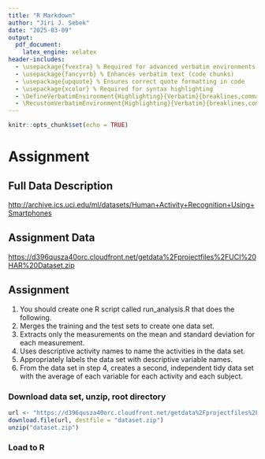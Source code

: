 ```yaml
---
title: "R Markdown"
author: "Jiri J. Sebek"
date: "2025-03-09"
output:
  pdf_document:
    latex_engine: xelatex
header-includes:
  - \usepackage{fvextra} % Required for advanced verbatim environments
  - \usepackage{fancyvrb} % Enhances verbatim text (code chunks)
  - \usepackage{upquote} % Ensures correct quote formatting in code
  - \usepackage{xcolor} % Required for syntax highlighting
  - \DefineVerbatimEnvironment{Highlighting}{Verbatim}{breaklines,commandchars=\\\{\}}
  - \RecustomVerbatimEnvironment{Highlighting}{Verbatim}{breaklines,commandchars=\\\{\}}
---
```


```r
knitr::opts_chunk$set(echo = TRUE)
```

# Assignment

## Full Data Description

<http://archive.ics.uci.edu/ml/datasets/Human+Activity+Recognition+Using+Smartphones>

## Assignment Data

<https://d396qusza40orc.cloudfront.net/getdata%2Fprojectfiles%2FUCI%20HAR%20Dataset.zip>

## Assignment

1.  You should create one R script called run_analysis.R that does the following.
2.  Merges the training and the test sets to create one data set.
3.  Extracts only the measurements on the mean and standard deviation for each measurement.
4.  Uses descriptive activity names to name the activities in the data set.
5.  Appropriately labels the data set with descriptive variable names.
6.  From the data set in step 4, creates a second, independent tidy data set with the average of each variable for each activity and each subject.

### Download data set, unzip, root directory
```r
url <- "https://d396qusza40orc.cloudfront.net/getdata%2Fprojectfiles%2FUCI%20HAR%20Dataset.zip"
download.file(url, destfile = "dataset.zip")
unzip("dataset.zip")
```

### Load to R
```r

```
